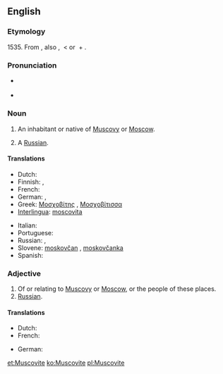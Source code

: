 {{also|muscovite}}
==English==

===Etymology===
1535.  From {{etyl|la}} {{term|Moscovita||resident of Moscow or Muscovy, Russian|lang=la}}, also {{term|Muscovita|lang=la}}, {{term|Moschovita|lang=la}} < {{term|Moscovia|lang=la}} or {{term|Muscovia||Muscovy|lang=la}} + {{term|-ita|lang=la}}.

===Pronunciation===
* {{a|UK}} {{IPA|/ˈmʌs.kəˌvaɪt/}}
* {{audio|en-us-Muscovite.ogg|Audio (US)}}

===Noun===
{{en-noun}}

# An inhabitant or native of [[Muscovy]] or [[Moscow]].
# {{archaic}} A [[Russian]].

====Translations====
{{trans-top|resident of Moscow}}
* Dutch: {{t|nl|Moskoviet|m}}
* Finnish: {{t+|fi|moskovalainen}}, {{t-|fi|moskoviitti}}
* French: {{t+|fr|moscovite|m|f}}
* German: {{t-|de|Moskauer|m}},  {{t-|de|Moskowiter|m}}
* Greek: [[Μοσχοβίτης]] {{m}}, [[Μοσχοβίτισσα]] {{f}}
* [[Interlingua]]: [[moscovita]] {{m|f}}
{{trans-mid}}
* Italian: {{t-|it|moscovita|m|f}}
* Portuguese: {{t+|pt|moscovita|m|f}}
* Russian: {{t+|ru|москвич|m|tr=moskvíč}}, {{t+|ru|москвичка|f|tr=moskvíčka}}
* Slovene: [[moskovčan]] {{m}}, [[moskovčanka]] {{f}}
* Spanish: {{t+|es|moscovita|m|f}}
{{trans-bottom}}

===Adjective===
{{en-adj}}

# Of or relating to [[Muscovy]] or [[Moscow]], or the people of these places.
# [[Russian]].

====Translations====
{{trans-top|Relating to Moscow}}
* Dutch: {{t|nl|Moskovitisch}}
* French: {{t+|fr|moscovite}}
{{trans-mid}}
* German: {{t|de|moskowitisch}}
{{trans-bottom}}

[[et:Muscovite]]
[[ko:Muscovite]]
[[pl:Muscovite]]